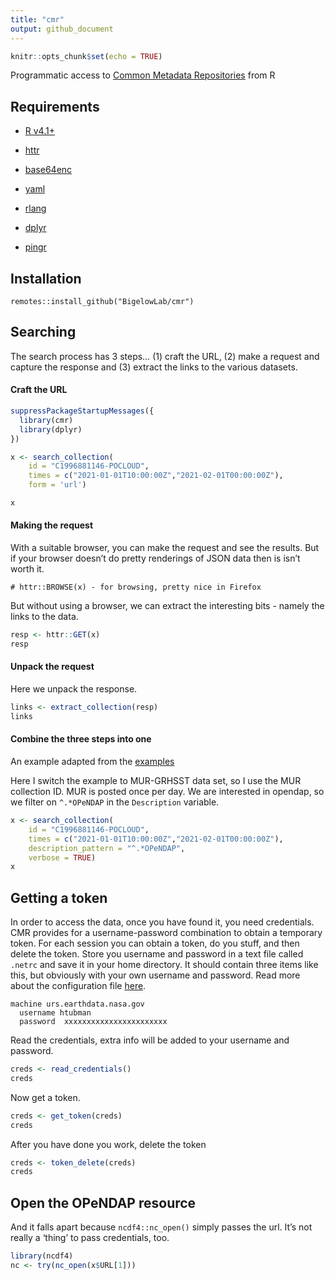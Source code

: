 ```yaml
---
title: "cmr"
output: github_document
---
```


```r
knitr::opts_chunk$set(echo = TRUE)
```

Programmatic access to [Common Metadata Repositories](https://wiki.earthdata.nasa.gov/display/CMR/Common+Metadata+Repository+Home) from R

## Requirements

+ [R v4.1+](https://www.r-project.org/)

+ [httr](https://CRAN.R-project.org/package=httr)
+ [base64enc](https://CRAN.R-project.org/package=base64enc)
+ [yaml](https://CRAN.R-project.org/package=yaml)
+ [rlang](https://CRAN.R-project.org/package=rlang)
+ [dplyr](https://CRAN.R-project.org/package=dplyr)
+ [pingr](https://CRAN.R-project.org/package=pingr)

## Installation

```
remotes::install_github("BigelowLab/cmr")
```

## Searching

The search process has 3 steps... (1) craft the URL, (2) make a request and capture the response and (3) extract the links to the various datasets.

#### Craft the URL

```r
suppressPackageStartupMessages({
  library(cmr)
  library(dplyr)
})

x <- search_collection(
    id = "C1996881146-POCLOUD",
    times = c("2021-01-01T10:00:00Z","2021-02-01T00:00:00Z"),
    form = 'url')

x
```

#### Making the request

With a suitable browser, you can make the request and see the results. But if your browser doesn't do pretty renderings of JSON data then is isn't worth it.   

```
# httr::BROWSE(x) - for browsing, pretty nice in Firefox
```

But without using a browser, we can extract the interesting bits - namely the links to the data.

```r
resp <- httr::GET(x)
resp
```

#### Unpack the request

Here we unpack the response. 
```r
links <- extract_collection(resp)
links
```

#### Combine the three steps into one

An example adapted from the [examples](https://cmr.earthdata.nasa.gov/search/site/docs/search/api.html#general-request-details)

Here I switch the example to MUR-GRHSST data set, so I use the MUR collection ID. MUR is posted once per day. We are interested in opendap, so we filter on `^.*OPeNDAP` in the `Description` variable.

```r
x <- search_collection(
    id = "C1996881146-POCLOUD",
    times = c("2021-01-01T10:00:00Z","2021-02-01T00:00:00Z"),
    description_pattern = "^.*OPeNDAP",
    verbose = TRUE) 
x
```


## Getting a token

In order to access the data, once you have found it, you need credentials.  CMR provides for a username-password combination to obtain a temporary token. For each session you can obtain a token, do you stuff, and then delete the token. Store you username and password in a text file called `.netrc` and save it in your home directory.  It should contain three items like this, but obviously with your own username and password. Read more about the configuration file [here](https://github.com/podaac/data-subscriber/blob/main/Subscriber.md).

```
machine urs.earthdata.nasa.gov
  username htubman
  password  xxxxxxxxxxxxxxxxxxxxxxx
```

Read the credentials, extra info will be added to your username and password.

```r
creds <- read_credentials()
creds
```

Now get a token.

```r
creds <- get_token(creds)
creds
```

After you have done you work, delete the token

```r
creds <- token_delete(creds)
creds
```


## Open the OPeNDAP resource

And it falls apart because `ncdf4::nc_open()` simply passes the url.  It's not really a 'thing' to pass credentials, too.

```r
library(ncdf4)
nc <- try(nc_open(x$URL[1]))
```
